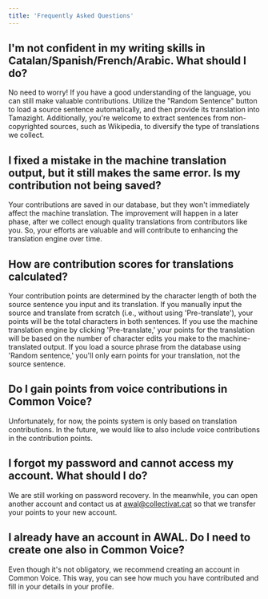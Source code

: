 ```yaml
---
title: 'Frequently Asked Questions'
---
```


## I'm not confident in my writing skills in Catalan/Spanish/French/Arabic. What should I do?

No need to worry! If you have a good understanding of the language, you can still make valuable contributions. Utilize the "Random Sentence" button to load a source sentence automatically, and then provide its translation into Tamazight. Additionally, you're welcome to extract sentences from non-copyrighted sources, such as Wikipedia, to diversify the type of translations we collect.

## I fixed a mistake in the machine translation output, but it still makes the same error. Is my contribution not being saved?


Your contributions are saved in our database, but they won't immediately affect the machine translation. The improvement will happen in a later phase, after we collect enough quality translations from contributors like you. So, your efforts are valuable and will contribute to enhancing the translation engine over time.

## How are contribution scores for translations calculated?

Your contribution points are determined by the character length of both the source sentence you input and its translation. If you manually input the source and translate from scratch (i.e., without using 'Pre-translate'), your points will be the total characters in both sentences. If you use the machine translation engine by clicking 'Pre-translate,' your points for the translation will be based on the number of character edits you make to the machine-translated output. If you load a source phrase from the database using 'Random sentence,' you'll only earn points for your translation, not the source sentence.

## Do I gain points from voice contributions in Common Voice?

Unfortunately, for now, the points system is only based on translation contributions. In the future, we would like to also include voice contributions in the contribution points.

## I forgot my password and cannot access my account. What should I do?

We are still working on password recovery. In the meanwhile, you can open another account and contact us at awal@collectivat.cat so that we transfer your points to your new account.

## I already have an account in AWAL. Do I need to create one also in Common Voice?

Even though it's not obligatory, we recommend creating an account in Common Voice. This way, you can see how much you have contributed and fill in your details in your profile.


